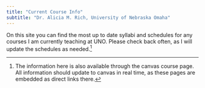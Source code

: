 ```yaml
---
title: "Current Course Info"
subtitle: "Dr. Alicia M. Rich, University of Nebraska Omaha"
---
```


On this site you can find the most up to date syllabi and schedules for any courses I am currently teaching at UNO. Please check back often, as I will update the schedules as needed.[^1]


[^1]: The information here is also available through the canvas course page. All information should update to canvas in real time, as these pages are embedded as direct links there.